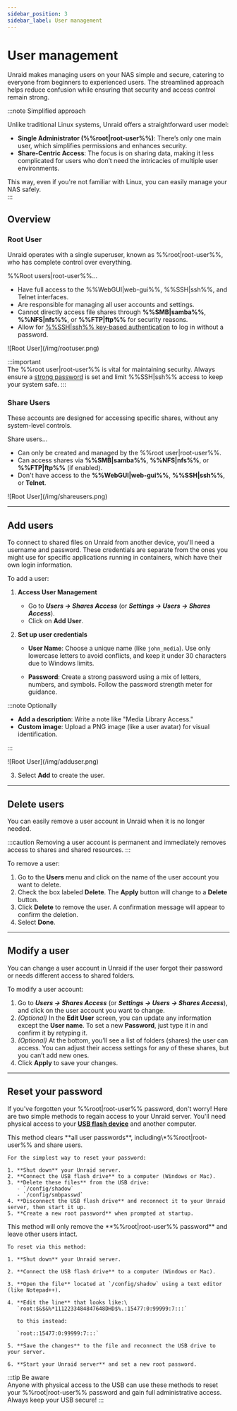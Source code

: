 ```yaml
---
sidebar_position: 3
sidebar_label: User management
---
```


# User management

Unraid makes managing users on your NAS simple and secure, catering to everyone from beginners to experienced users. The streamlined approach helps reduce confusion while ensuring that security and access control remain strong.

:::note Simplified approach

Unlike traditional Linux systems, Unraid offers a straightforward user model:

- **Single Administrator (%%root|root-user%%)**: There’s only one main user, which simplifies permissions and enhances security.
- **Share-Centric Access**: The focus is on sharing data, making it less complicated for users who don’t need the intricacies of multiple user environments.

This way, even if you're not familiar with Linux, you can easily manage your NAS safely.\
:::

## Overview

### Root User

Unraid operates with a single superuser, known as %%root|root-user%%, who has complete control over everything.

%%Root users|root-user%%...

- Have full access to the %%WebGUI|web-gui%%, %%SSH|ssh%%, and Telnet interfaces.
- Are responsible for managing all user accounts and settings.
- Cannot directly access file shares through **%%SMB|samba%%**, **%%NFS|nfs%%**, or **%%FTP|ftp%%** for security reasons.
- Allow for [%%SSH|ssh%% key-based authentication](../../system-administration/advanced-tools/command-line-interface.mdx#accessing-the-terminal) to log in without a password.

<div style={{ margin: 'auto', maxWidth: '359px', display: 'flex', flexDirection: 'column', alignItems: 'center' }}>
  ![Root User](/img/rootuser.png)
</div>

:::important\
The %%root user|root-user%% is vital for maintaining security. Always ensure a [strong password](./security-fundamentals.mdx#set-a-strong-root-password) is set and limit %%SSH|ssh%% access to keep your system safe.
:::

### Share Users

These accounts are designed for accessing specific shares, without any system-level controls.

Share users...

- Can only be created and managed by the %%root user|root-user%%.
- Can access shares via **%%SMB|samba%%**, **%%NFS|nfs%%**, or **%%FTP|ftp%%** (if enabled).
- Don't have access to the **%%WebGUI|web-gui%%**, **%%SSH|ssh%%**, or **Telnet**.

<div style={{ margin: 'auto', maxWidth: '359px', display: 'flex', flexDirection: 'column', alignItems: 'center' }}>
  ![Root User](/img/shareusers.png)
</div>

---

## Add users

To connect to shared files on Unraid from another device, you'll need a username and password. These credentials are separate from the ones you might use for specific applications running in containers, which have their own login information.

To add a user:

1. **Access User Management**
   - Go to ***Users → Shares Access*** (or ***Settings → Users → Shares Access***).
   - Click on **Add User**.

2. **Set up user credentials**
   - **User Name**: Choose a unique name (like `john_media`).  Use only lowercase letters to avoid conflicts, and keep it under 30 characters due to Windows limits.

   - **Password**: Create a strong password using a mix of letters, numbers, and symbols. Follow the password strength meter for guidance.

:::note Optionally

- **Add a description**: Write a note like "Media Library Access."
- **Custom image**: Upload a PNG image (like a user avatar) for visual identification.

:::

<div style={{ margin: 'auto', maxWidth: '359px', display: 'flex', flexDirection: 'column', alignItems: 'center' }}>
  ![Root User](/img/adduser.png)
</div>

3. Select **Add** to create the user.

---

## Delete users

You can easily remove a user account in Unraid when it is no longer needed.

:::caution
Removing a user account is permanent and immediately removes access to shares and shared resources.
:::

To remove a user:

1. Go to the **Users** menu and click on the name of the user account you want to delete.
2. Check the box labeled **Delete**. The **Apply** button will change to a **Delete** button.
3. Click **Delete** to remove the user. A confirmation message will appear to confirm the deletion.
4. Select **Done**.

---

## Modify a user

You can change a user account in Unraid if the user forgot their password or needs different access to shared folders.

To modify a user account:

1. Go to ***Users → Shares Access*** (or ***Settings → Users → Shares Access***), and click on the user account you want to change.
2. *(Optional)* In the **Edit User** screen, you can update any information except the **User name**. To set a new **Password**, just type it in and confirm it by retyping it.
3. *(Optional)* At the bottom, you’ll see a list of folders (shares) the user can access. You can adjust their access settings for any of these shares, but you can’t add new ones.
4. Click **Apply** to save your changes.

---

## Reset your password

If you've forgotten your %%root|root-user%% password, don't worry! Here are two simple methods to regain access to your Unraid server. You'll need physical access to your **[USB flash device](../../system-administration/maintain-and-update/changing-the-flash-device.mdx)** and another computer.


<Tabs>
  <TabItem value="basic" label="Basic" default>
    This method clears **all user passwords**, including\*%%root|root-user%% and share users.

    For the simplest way to reset your password:

    1. **Shut down** your Unraid server.
    2. **Connect the USB flash drive** to a computer (Windows or Mac).
    3. **Delete these files** from the USB drive:
       - `/config/shadow`
       - `/config/smbpasswd`
    4. **Disconnect the USB flash drive** and reconnect it to your Unraid server, then start it up.
    5. **Create a new root password** when prompted at startup.
  </TabItem>

  <TabItem value="advanced" label="Advanced">
    This method will only remove the **%%root|root-user%% password** and leave other users intact.

    To reset via this method:

    1. **Shut down** your Unraid server.

    2. **Connect the USB flash drive** to a computer (Windows or Mac).

    3. **Open the file** located at `/config/shadow` using a text editor (like Notepad++).

    4. **Edit the line** that looks like:\
       `root:$&$&%*1112233484847648DHD$%.:15477:0:99999:7:::`

       to this instead:

       `root::15477:0:99999:7:::`

    5. **Save the changes** to the file and reconnect the USB drive to your server.

    6. **Start your Unraid server** and set a new root password.
  </TabItem>
</Tabs>

:::tip Be aware\
Anyone with physical access to the USB can use these methods to reset your %%root|root-user%% password and gain full administrative access.  Always keep your USB secure!
:::
